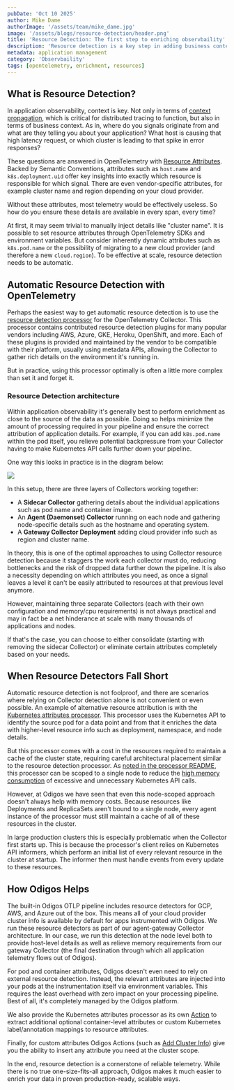 ```yaml
---
pubDate: 'Oct 10 2025'
author: Mike Dame
authorImage: '/assets/team/mike_dame.jpg'
image: '/assets/blogs/resource-detection/header.png'
title: 'Resource Detection: The first step to enriching observbaility'
description: 'Resource detection is a key step in adding business context to tracing in OpenTelemetry.'
metadata: application management
category: 'Observbaility'
tags: [opentelemetry, enrichment, resources]
---
```


## What is Resource Detection?

In application observability, context is key. Not only in terms of
[context propagation](/blog/solving-pitfalls-of-distributed-tracing-in-real-world-microservices),
which is critical for distributed tracing to function, but also in terms of
business context. As in, where do you signals originate from and what are they
telling you about your application? What host is causing that high latency request,
or which cluster is leading to that spike in error responses?

These questions are answered in OpenTelemetry with
[Resource Attributes](https://opentelemetry.io/docs/concepts/resources/). Backed by
Semantic Conventions, attributes such as `host.name` and `k8s.deployment.uid` offer
key insights into exactly which resource is responsible for which signal. There are
even vendor-specific attributes, for example cluster name and region depending on your
cloud provider.

Without these attributes, most telemetry would be effectively useless. So how do you
ensure these details are available in every span, every time?

At first, it may seem trivial to manually inject details like "cluster name". It is possible
to set resource attributes through OpenTelemetry SDKs and environment variables. But
consider inherently dynamic attributes such as `k8s.pod.name` or the possibility of
migrating to a new cloud provider (and therefore a new `cloud.region`). To be effective
at scale, resource detection needs to be automatic.

## Automatic Resource Detection with OpenTelemetry

Perhaps the easiest way to get automatic resource detection is to use the
[resource detection processor](https://github.com/open-telemetry/opentelemetry-collector-contrib/tree/9076436634c697ccee0275720985b6bee2f10f84/processor/resourcedetectionprocessor)
for the OpenTelemetry Collector. This processor contains contributed resource detection
plugins for many popular vendors including AWS, Azure, GKE, Heroku, OpenShift, and more.
Each of these plugins is provided and maintained by the vendor to be compatible with their platform,
usually using metadata APIs, allowing the Collector to gather rich details on the environment
it's running in.

But in practice, using this processor optimally is often a little more complex than set it and forget it.

### Resource Detection architecture

Within application observability it's generally best to perform enrichment as close
to the source of the data as possible. Doing so helps minimize the amount of processing
required in your pipeline and ensure the correct attribution of application details.
For example, if you can add `k8s.pod.name` within the pod itself, you relieve potential
backpressure from your Collector having to make Kubernetes API calls further down
your pipeline.

One way this looks in practice is in the diagram below:

![][detection-flow]

In this setup, there are three layers of Collectors working together:

* A **Sidecar Collector** gathering details about the individual applications such as pod name and
container image.
* An **Agent (Daemonset) Collector** running on each node and gathering node-specific details such
as the hostname and operating system.
* A **Gateway Collector Deployment** adding cloud provider info such as region and cluster name.

In theory, this is one of the optimal approaches to using Collector resource detection
because it staggers the work each collector must do, reducing bottlenecks and the risk
of dropped data further down the pipeline. It is also a necessity depending on which
attributes you need, as once a signal leaves a level it can't be easily attributed to
resources at that previous level anymore.

However, maintaining three separate Collectors
(each with their own configuration and memory/cpu requirements) is not always practical and 
may in fact be a net hinderance at scale with many thousands of applications and nodes.

If that's the case, you can choose to either consolidate (starting with removing the sidecar
Collector) or eliminate certain attributes completely based on your needs.

## When Resource Detectors Fall Short

Automatic resource detection is not foolproof, and there are scenarios where relying on Collector
detection alone is not convenient or even possible. An example of alternative resource
attribution is with the
[Kubernetes attributes processor](https://github.com/open-telemetry/opentelemetry-collector-contrib/tree/df00ae3d478fa1bae7881b20a68abb0a6619a841/processor/k8sattributesprocessor).
This processor uses the Kubernetes API to identify the source pod for a data point and from that
it enriches the data with higher-level resource info such as deployment, namespace, and node details.

But this processor comes with a cost in the resources required to maintain a cache of the
cluster state, requiring careful architectural placement similar to the resource detection processor.
As [noted in the processor README](https://github.com/open-telemetry/opentelemetry-collector-contrib/tree/df00ae3d478fa1bae7881b20a68abb0a6619a841/processor/k8sattributesprocessor#as-a-gateway),
this processor can be scoped to a single node to reduce the
[high memory consumption](https://github.com/open-telemetry/opentelemetry-collector-contrib/tree/df00ae3d478fa1bae7881b20a68abb0a6619a841/processor/k8sattributesprocessor#warnings)
of excessive and unnecessary Kubernetes API calls.

However, at Odigos we have seen that even this node-scoped approach doesn't always help with memory
costs. Because resources like Deployments and ReplicaSets aren't bound to a single node, every agent
instance of the processor must still maintain a cache of all of these resources in the cluster.

In large production clusters this is especially problematic when the Collector first starts up. This
is because the processor's client relies on Kubernetes API informers, which perform an initial list of
every relevant resource in the cluster at startup. The informer then must handle events from every update
to these resources.

## How Odigos Helps

The built-in Odigos OTLP pipeline includes resource detectors for GCP, AWS, and Azure out of the box.
This means all of your cloud provider cluster info is available by default for apps instrumented
with Odigos. We run these resource detectors as part of our agent-gateway Collector architecture.
In our case, we run this detection at the node level both to provide host-level details as well as
relieve memory requirements from our gateway Collector (the final destination through which all
application telemetry flows out of Odigos).

For pod and container attributes, Odigos doesn't even need to rely on external resource
detection. Instead, the relevant attributes are injected into your pods at the instrumentation
itself via environment variables. This requires the least overhead with zero impact on
your processing pipeline. Best of all, it's completely managed by the Odigos platform.

We also provide the Kubernetes attributes processor as its own [Action](https://docs.odigos.io/pipeline/actions/attributes/k8sattributes)
to extract additional optional container-level attributes or custom Kubernetes label/annotation
mappings to resource attributes.

Finally, for custom attributes Odigos Actions (such as [Add Cluster Info](https://docs.odigos.io/pipeline/actions/attributes/addclusterinfo))
give you the ability to insert any attribute you need at the cluster scope.

In the end, resource detection is a cornerstone of reliable telemetry. While there
is no true one-size-fits-all approach, Odigos makes it much easier to enrich your data in
proven production-ready, scalable ways.

[detection-flow]: /assets/blogs/resource-detection/detection-flow.png